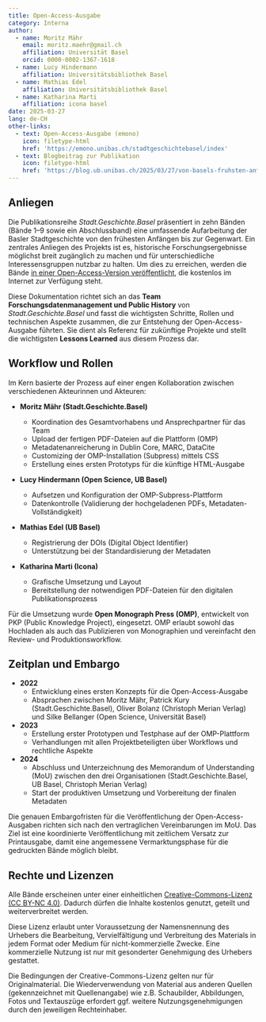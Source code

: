 ```yaml
---
title: Open-Access-Ausgabe
category: Interna
author:
  - name: Moritz Mähr
    email: moritz.maehr@gmail.ch
    affiliation: Universität Basel
    orcid: 0000-0002-1367-1618
  - name: Lucy Hindermann
    affiliation: Universitätsbibliothek Basel
  - name: Mathias Edel
    affiliation: Universitätsbibliothek Basel
  - name: Katharina Marti
    affiliation: icona basel
date: 2025-03-27
lang: de-CH
other-links:
  - text: Open-Access-Ausgabe (emono)
    icon: filetype-html
    href: 'https://emono.unibas.ch/stadtgeschichtebasel/index'
  - text: Blogbeitrag zur Publikation
    icon: filetype-html
    href: 'https://blog.ub.unibas.ch/2025/03/27/von-basels-fruhsten-anfangen-bis-zur-gegenwart-die-neue-stadtgeschichte-basels-als-open-access-publikation/'
---
```


## Anliegen

Die Publikationsreihe _Stadt.Geschichte.Basel_ präsentiert in zehn Bänden (Bände 1–9 sowie ein Abschlussband) eine umfassende Aufarbeitung der Basler Stadtgeschichte von den frühesten Anfängen bis zur Gegenwart. Ein zentrales Anliegen des Projekts ist es, historische Forschungsergebnisse möglichst breit zugänglich zu machen und für unterschiedliche Interessensgruppen nutzbar zu halten. Um dies zu erreichen, werden die Bände [in einer Open-Access-Version veröffentlicht](https://openaccess.stadtgeschichtebasel.ch/), die kostenlos im Internet zur Verfügung steht.

Diese Dokumentation richtet sich an das **Team Forschungsdatenmanagement und Public History** von _Stadt.Geschichte.Basel_ und fasst die wichtigsten Schritte, Rollen und technischen Aspekte zusammen, die zur Entstehung der Open-Access-Ausgabe führten. Sie dient als Referenz für zukünftige Projekte und stellt die wichtigsten **Lessons Learned** aus diesem Prozess dar.

## Workflow und Rollen

Im Kern basierte der Prozess auf einer engen Kollaboration zwischen verschiedenen Akteurinnen und Akteuren:

- **Moritz Mähr (Stadt.Geschichte.Basel)**

  - Koordination des Gesamtvorhabens und Ansprechpartner für das Team
  - Upload der fertigen PDF-Dateien auf die Plattform (OMP)
  - Metadatenanreicherung in Dublin Core, MARC, DataCite
  - Customizing der OMP-Installation (Subpress) mittels CSS
  - Erstellung eines ersten Prototyps für die künftige HTML-Ausgabe

- **Lucy Hindermann (Open Science, UB Basel)**

  - Aufsetzen und Konfiguration der OMP-Subpress-Plattform
  - Datenkontrolle (Validierung der hochgeladenen PDFs, Metadaten-Vollständigkeit)

- **Mathias Edel (UB Basel)**

  - Registrierung der DOIs (Digital Object Identifier)
  - Unterstützung bei der Standardisierung der Metadaten

- **Katharina Marti (Icona)**
  - Grafische Umsetzung und Layout
  - Bereitstellung der notwendigen PDF-Dateien für den digitalen Publikationsprozess

Für die Umsetzung wurde **Open Monograph Press (OMP)**, entwickelt von PKP (Public Knowledge Project), eingesetzt. OMP erlaubt sowohl das Hochladen als auch das Publizieren von Monographien und vereinfacht den Review- und Produktionsworkflow.

## Zeitplan und Embargo

- **2022**
  - Entwicklung eines ersten Konzepts für die Open-Access-Ausgabe
  - Absprachen zwischen Moritz Mähr, Patrick Kury (Stadt.Geschichte.Basel), Oliver Bolanz (Christoph Merian Verlag) und Silke Bellanger (Open Science, Universität Basel)
- **2023**
  - Erstellung erster Prototypen und Testphase auf der OMP-Plattform
  - Verhandlungen mit allen Projektbeteiligten über Workflows und rechtliche Aspekte
- **2024**
  - Abschluss und Unterzeichnung des Memorandum of Understanding (MoU) zwischen den drei Organisationen (Stadt.Geschichte.Basel, UB Basel, Christoph Merian Verlag)
  - Start der produktiven Umsetzung und Vorbereitung der finalen Metadaten

Die genauen Embargofristen für die Veröffentlichung der Open-Access-Ausgaben richten sich nach den vertraglichen Vereinbarungen im MoU. Das Ziel ist eine koordinierte Veröffentlichung mit zeitlichem Versatz zur Printausgabe, damit eine angemessene Vermarktungsphase für die gedruckten Bände möglich bleibt.

## Rechte und Lizenzen

Alle Bände erscheinen unter einer einheitlichen [Creative-Commons-Lizenz (CC BY-NC 4.0)](https://creativecommons.org/licenses/by-nc/4.0/deed.de). Dadurch dürfen die Inhalte kostenlos genutzt, geteilt und weiterverbreitet werden.

Diese Lizenz erlaubt unter Voraussetzung der Namensnennung des Urhebers die Bearbeitung, Vervielfältigung und Verbreitung des Materials in jedem Format oder Medium für nicht-kommerzielle Zwecke. Eine kommerzielle Nutzung ist nur mit gesonderter
Genehmigung des Urhebers gestattet.

Die Bedingungen der Creative-Commons-Lizenz gelten nur für Originalmaterial. Die Wiederverwendung von Material aus anderen Quellen (gekennzeichnet mit Quellenangabe) wie z.B. Schaubilder, Abbildungen, Fotos und Textauszüge erfordert ggf. weitere Nutzungsgenehmigungen durch den jeweiligen Rechteinhaber.
